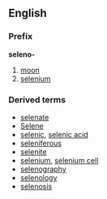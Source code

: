 ==English==
===Prefix===
'''seleno-'''
# [[moon]]
# [[selenium]]
===Derived terms===
*[[selenate]]
*[[Selene]]
*[[selenic]], [[selenic acid]]
*[[seleniferous]]
*[[selenite]]
*[[selenium]], [[selenium cell]]
*[[selenography]]
*[[selenology]]
*[[selenosis]]